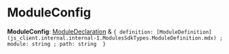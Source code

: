 
# ModuleConfig

 **ModuleConfig**: [ModuleDeclaration](../../internal/types/js_client.internal.ModuleDeclaration.mdx) & ``{ definition: [ModuleDefinition](js_client.internal.internal-1.ModulesSdkTypes.ModuleDefinition.mdx) ; module: string ; path: string  }``
